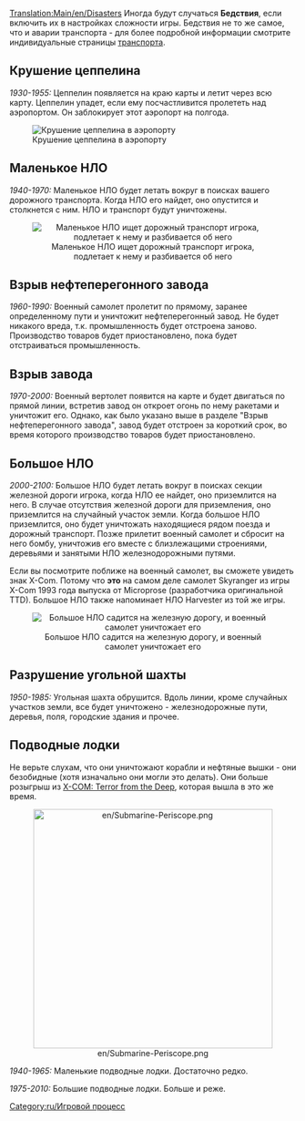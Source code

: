 [[Translation:Main/en/Disasters]]{{ru/Оглавление}}
Иногда будут случаться '''Бедствия''', если включить их в настройках сложности игры.  Бедствия не то же самое, что и аварии транспорта - для более подробной информации смотрите индивидуальные страницы [[Main/ru/Транспорт|транспорта]].

== Крушение цеппелина ==
''1930-1955:''
Цеппелин появляется на краю карты и летит через всю карту. Цеппелин упадет, если ему посчастливится пролететь над аэропортом. Он заблокирует этот аэропорт на полгода.

[[File:en/Zeppelin.png|center|frame|Крушение цеппелина в аэропорту]]

== Маленькое НЛО ==
''1940-1970:''
Маленькое НЛО будет летать вокруг в поисках вашего дорожного транспорта. Когда НЛО его найдет, оно опустится и столкнется с ним. НЛО и транспорт будут уничтожены.

<center>[[File:en/Smallufo.png|center|none|frame|Маленькое НЛО ищет дорожный транспорт игрока, подлетает к нему и разбивается об него]]</center>

== Взрыв нефтеперегонного завода ==
''1960-1990:''
Военный самолет пролетит по прямому, заранее определенному пути и уничтожит нефтеперегонный завод. Не будет никакого вреда, т.к. промышленность будет отстроена заново. Производство товаров будет приостановлено, пока будет отстраиваться промышленность.

== Взрыв завода ==
''1970-2000:''
Военный вертолет появится на карте и будет двигаться по прямой линии, встретив завод он откроет огонь по нему ракетами и уничтожит его. Однако, как было указано выше в разделе "Взрыв нефтеперегонного завода", завод будет отстроен за короткий срок, во время которого производство товаров будет приостановлено.

== Большое НЛО ==
''2000-2100:''
Большое НЛО будет летать вокруг в поисках секции железной дороги игрока, когда НЛО ее найдет, оно приземлится на него. В случае отсутствия железной дороги для приземления, оно приземлится на случайный участок земли. Когда большое НЛО приземлится, оно будет уничтожать находящиеся рядом поезда и дорожный транспорт. Позже прилетит военный самолет и сбросит на него бомбу, уничтожив его вместе с близлежащими строениями, деревьями и занятыми НЛО железнодорожными путями.

Если вы посмотрите поближе на военный самолет, вы сможете увидеть знак X-Com.  Потому что '''это''' на самом деле самолет Skyranger из игры X-Com 1993 года выпуска от Microprose (разработчика оригинальной TTD). Большое НЛО также напоминает НЛО Harvester из той же игры.

<center>[[File:en/Largeufo.png|center|none|frame|Большое НЛО садится на железную дорогу, и военный самолет уничтожает его]]</center>

== Разрушение угольной шахты ==
''1950-1985:''
Угольная шахта обрушится. Вдоль линии, кроме случайных участков земли, все будет уничтожено - железнодорожные пути, деревья, поля, городские здания и прочее.

== Подводные лодки ==
Не верьте слухам, что они уничтожают корабли и нефтяные вышки - они безобидные (хотя изначально они могли это делать). Они больше розыгрыш из [http://ru.wikipedia.org/wiki/X-COM:_Terror_From_The_Deep X-COM: Terror from the Deep], которая вышла в это же время.

<center>[[File:en/Submarine-Periscope.png|center|420px]]</center>

''1940-1965:'' Маленькие подводные лодки. Достаточно редко.

''1975-2010:'' Большие подводные лодки. Больше и реже.

[[Category:ru/Игровой процесс]]